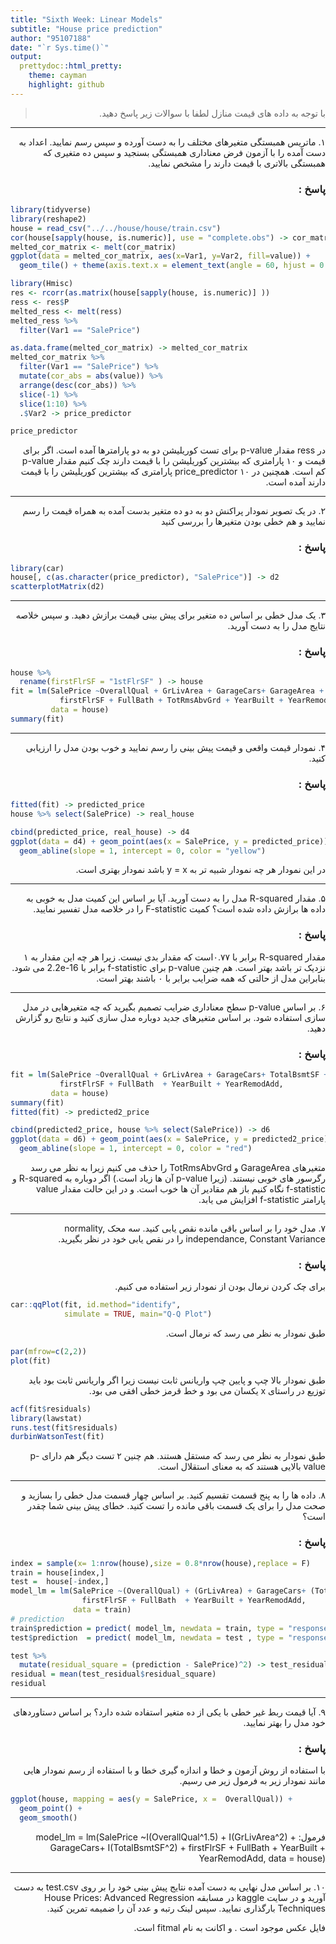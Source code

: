 ```yaml
---
title: "Sixth Week: Linear Models"
subtitle: "House price prediction"
author: "95107188"
date: "`r Sys.time()`"
output:
  prettydoc::html_pretty:
    theme: cayman
    highlight: github
---
```


> <p dir="RTL"> 
با توجه به داده های قیمت منازل
لطفا با سوالات زیر پاسخ دهید.
</p>

***

<p dir="RTL">
۱. ماتریس همبستگی متغیرهای مختلف را به دست آورده و سپس رسم نمایید.
اعداد به دست آمده را با آزمون فرض معناداری همبستگی بسنجید و سپس ده متغیری که همبستگی بالاتری با قیمت دارند را مشخص نمایید.
</p>

<h3 dir="RTL">
پاسخ :
</h3>

```r
library(tidyverse)
library(reshape2)
house = read_csv("../../house/house/train.csv")
cor(house[sapply(house, is.numeric)], use = "complete.obs") -> cor_matrix
melted_cor_matrix <- melt(cor_matrix)
ggplot(data = melted_cor_matrix, aes(x=Var1, y=Var2, fill=value)) + 
  geom_tile() + theme(axis.text.x = element_text(angle = 60, hjust = 0.5, vjust = 0.6))

library(Hmisc)
res <- rcorr(as.matrix(house[sapply(house, is.numeric)] ))
ress <- res$P
melted_ress <- melt(ress)
melted_ress %>% 
  filter(Var1 == "SalePrice")

as.data.frame(melted_cor_matrix) -> melted_cor_matrix
melted_cor_matrix %>% 
  filter(Var1 == "SalePrice") %>% 
  mutate(cor_abs = abs(value)) %>% 
  arrange(desc(cor_abs)) %>% 
  slice(-1) %>% 
  slice(1:10) %>% 
  .$Var2 -> price_predictor

price_predictor

```
<p dir="RTL">
در ress مقدار p-value برای تست کوریلیشن دو به دو پارامترها آمده است.
اگر برای قیمت و ۱۰ پارامتری که بیشترین کوریلیشن را با قیمت دارند چک کنیم مقدار p-value کم است.
همچنین در price_predictor ۱۰ پارامتری که بیشترین کوریلیشن را با قیمت دارند آمده است.
</p>
***

<p dir="RTL">
۲. در یک تصویر نمودار پراکنش دو به دو ده متغیر بدست آمده به همراه قیمت را رسم نمایید و هم خطی بودن متغیرها را بررسی کنید
</p>

<h3 dir="RTL">
پاسخ :
</h3>

```r
library(car)
house[, c(as.character(price_predictor), "SalePrice")] -> d2
scatterplotMatrix(d2)

```

***

<p dir="RTL">
۳. یک مدل خطی بر اساس ده متغیر برای پیش بینی قیمت برازش دهید. و سپس خلاصه نتایج مدل را به دست آورید.
</p>

<h3 dir="RTL">
پاسخ :
</h3>

```r
house %>% 
  rename(firstFlrSF = "1stFlrSF" ) -> house
fit = lm(SalePrice ~OverallQual + GrLivArea + GarageCars+ GarageArea + TotalBsmtSF +
           firstFlrSF + FullBath + TotRmsAbvGrd + YearBuilt + YearRemodAdd,
         data = house)
summary(fit)
```


***

<p dir="RTL">
۴. نمودار قیمت واقعی و قیمت پیش بینی را رسم نمایید و خوب بودن مدل را ارزیابی کنید.
</p>

<h3 dir="RTL">
پاسخ :
</h3>

```r

fitted(fit) -> predicted_price
house %>% select(SalePrice) -> real_house

cbind(predicted_price, real_house) -> d4
ggplot(data = d4) + geom_point(aes(x = SalePrice, y = predicted_price)) +
  geom_abline(slope = 1, intercept = 0, color = "yellow")
```

<p dir="RTL">
در این نمودار هر چه نمودار شبیه تر به y = x باشد نمودار بهتری است.
</p>
***

<p dir="RTL">
۵. مقدار
R-squared
 مدل را به دست آورید. آیا بر اساس این کمیت مدل به خوبی به داده ها برازش داده شده است؟
 کمیت
 F-statistic
 را در خلاصه مدل تفسیر نمایید.
</p>

<h3 dir="RTL">
پاسخ :
</h3>

<p dir="RTL">
مقدار R-squared برابر با ۰.۷۷است که مقدار بدی نیست.
زیرا هر چه این مقدار به ۱ نزدیک تر باشد بهتر است.
هم چنین  p-value برای f-statistic برابر با 2.2e-16 می شود.
بنابراین مدل از حالتی که همه ضرایب برابر با ۰ باشند بهتر است.
</p>

***

<p dir="RTL">
۶. بر اساس
p-value
 سطح معناداری ضرایب تصمیم بگیرید که چه متغیرهایی در مدل سازی استفاده شود.
بر اساس متغیرهای جدید دوباره مدل سازی کنید و نتایج رو گزارش دهید.
</p>

<h3 dir="RTL">
پاسخ :
</h3>

```r
fit = lm(SalePrice ~OverallQual + GrLivArea + GarageCars+ TotalBsmtSF +
           firstFlrSF + FullBath  + YearBuilt + YearRemodAdd,
         data = house)
summary(fit)
fitted(fit) -> predicted2_price

cbind(predicted2_price, house %>% select(SalePrice)) -> d6
ggplot(data = d6) + geom_point(aes(x = SalePrice, y = predicted2_price)) +
  geom_abline(slope = 1, intercept = 0, color = "red")

```

<p dir = "RTL">
متغیرهای GarageArea و TotRmsAbvGrd را حذف می کنیم زیرا به نظر می رسد رگرسور های خوبی نیستند.
(زیرا p-value آن ها زیاد است.)
اگر دوباره به R-squared و f-statistic نگاه کنیم باز هم مقادیر آن ها خوب است.
و در این حالت مقدار value پارامتر f-statistic افزایش می یابد.
</p>
***

<p dir="RTL">
۷. مدل خود را بر اساس باقی مانده نقص یابی کنید.
سه محک 
normality, independance, Constant Variance
 را در نقص یابی خود در نظر بگیرید.
</p>

<h3 dir="RTL">
پاسخ :
</h3>

<p dir="RTL">
برای چک کردن نرمال بودن از نمودار زیر استفاده می کنیم.
</p>

```r
car::qqPlot(fit, id.method="identify",
            simulate = TRUE, main="Q-Q Plot")
```
<p dir="RTL">
طبق نمودار به نظر می رسد که نرمال است.
</p>

```r
par(mfrow=c(2,2))
plot(fit)
```
<p dir="RTL">
طبق نمودار بالا چپ و پایین چپ واریانس ثابت نیست زیرا اگر واریانس ثابت بود باید توزیع در راستای x یکسان می بود و خط قرمز خطی افقی می بود.
</p>

```r
acf(fit$residuals)
library(lawstat)
runs.test(fit$residuals)
durbinWatsonTest(fit)

```

<p dir = "RTL">
طبق نمودار به نظر می رسد که مستقل هستند. هم چنین ۲ تست دیگر هم دارای p-value بالایی هستند که به معنای استقلال است.
</p>
***

<p dir="RTL">
۸. داده ها را به پنج قسمت تقسیم کنید. بر اساس چهار قسمت مدل خطی را بسازید و صحت مدل را برای یک قسمت 
باقی مانده را تست کنید. خطای پیش بینی شما چقدر است؟
</p>

<h3 dir="RTL">
پاسخ :
</h3>

```r
index = sample(x= 1:nrow(house),size = 0.8*nrow(house),replace = F)
train = house[index,] 
test =  house[-index,]
model_lm = lm(SalePrice ~(OverallQual) + (GrLivArea) + GarageCars+ (TotalBsmtSF) +
                firstFlrSF + FullBath  + YearBuilt + YearRemodAdd,
              data = train)
# prediction
train$prediction = predict( model_lm, newdata = train, type = "response" )
test$prediction  = predict( model_lm, newdata = test , type = "response" )

test %>% 
  mutate(residual_square = (prediction - SalePrice)^2) -> test_residual
residual = mean(test_residual$residual_square)
residual
```


***

<p dir="RTL"> 
۹. آیا قیمت ربط غیر خطی با یکی از ده متغیر استفاده شده دارد؟
بر اساس دستاوردهای خود مدل را بهتر نمایید.
</p>

<h3 dir="RTL">
پاسخ :
</h3>

<p dir="RTL">
با استفاده از روش آزمون و خطا و اندازه گیری خطا و با استفاده از رسم نمودار هایی مانند نمودار زیر به فرمول زیر می رسیم.
</p>
```r
ggplot(house, mapping = aes(y = SalePrice, x =  OverallQual)) +
  geom_point() +
  geom_smooth() 
```
<p dir="RTL">
فرمول:
model_lm = lm(SalePrice ~I(OverallQual^1.5) + I(GrLivArea^2) + GarageCars+ I(TotalBsmtSF^2) +
                firstFlrSF + FullBath  + YearBuilt + YearRemodAdd,
              data = house)
</p>
***

<p dir="RTL"> 
۱۰. بر اساس مدل نهایی به دست آمده نتایج پیش بینی خود را بر روی
test.csv
به دست آورید و در سایت 
kaggle
 در مسابقه 
 House Prices: Advanced Regression Techniques
بارگذاری نمایید. سپس لینک رتبه و عدد آن را ضمیمه تمرین کنید.
</p>

<p dir="RTL">
فایل عکس موجود است . و اکانت به نام fitmal است.
</p>


